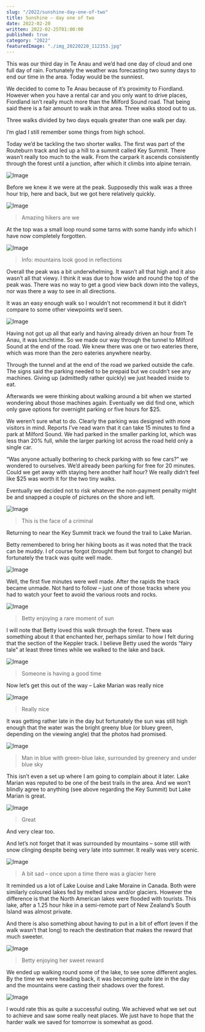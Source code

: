 ```yaml
---
slug: "/2022/sunshine-day-one-of-two"
title: Sunshine – day one of two
date: 2022-02-20
written: 2022-02-25T01:00:00
published: true
category: "2022"
featuredImage: "./img_20220220_112153.jpg"
---
```


This was our third day in Te Anau and we’d had one day of cloud and one full day of rain. Fortunately the weather was forecasting two sunny days to end our time in the area. Today would be the sunniest.

We decided to come to Te Anau because of it’s proximity to Fiordland. However when you have a rental car and you only want to drive places, Fiordland isn’t really much more than the Milford Sound road. That being said there is a fair amount to walk in that area. Three walks stood out to us.

Three walks divided by two days equals greater than one walk per day.

I’m glad I still remember some things from high school.

Today we’d be tackling the two shorter walks. The first was part of the Routeburn track and led up a hill to a summit called Key Summit. There wasn’t really too much to the walk. From the carpark it ascends consistently through the forest until a junction, after which it climbs into alpine terrain.

![Image](img_20220220_113615.jpg)

Before we knew it we were at the peak. Supposedly this walk was a three hour trip, here and back, but we got here relatively quickly.

![Image](img_20220220_111922.jpg)

> Amazing hikers are we

At the top was a small loop round some tarns with some handy info which I have now completely forgotten.

![Image](img_20220220_112153.jpg)

> Info: mountains look good in reflections

Overall the peak was a bit underwhelming. It wasn’t all that high and it also wasn’t all that viewy. I think it was due to how wide and round the top of the peak was. There was no way to get a good view back down into the valleys, nor was there a way to see in all directions.

It was an easy enough walk so I wouldn’t not recommend it but it didn’t compare to some other viewpoints we’d seen.

![Image](img_20220220_115659.jpg)

Having not got up all that early and having already driven an hour from Te Anau, it was lunchtime. So we made our way through the tunnel to Milford Sound at the end of the road. We knew there was one or two eateries there, which was more than the zero eateries anywhere nearby.

Through the tunnel and at the end of the road we parked outside the cafe. The signs said the parking needed to be prepaid but we couldn’t see any machines. Giving up (admittedly rather quickly) we just headed inside to eat.

Afterwards we were thinking about walking around a bit when we started wondering about those machines again. Eventually we did find one, which only gave options for overnight parking or five hours for $25.

We weren’t sure what to do. Clearly the parking was designed with more visitors in mind. Reports I’ve read warn that it can take 15 minutes to find a park at Milford Sound. We had parked in the smaller parking lot, which was less than 20% full, while the larger parking lot across the road held only a single car.

“Was anyone actually bothering to check parking with so few cars?” we wondered to ourselves. We’d already been parking for free for 20 minutes. Could we get away with staying here another half hour? We really didn’t feel like $25 was worth it for the two tiny walks.

Eventually we decided not to risk whatever the non-payment penalty might be and snapped a couple of pictures on the shore and left.

![Image](img_20220220_140307.jpg)

> This is the face of a criminal

Returning to near the Key Summit track we found the trail to Lake Marian.

Betty remembered to bring her hiking boots as it was noted that the track can be muddy. I of course forgot (brought them but forgot to change) but fortunately the track was quite well made.

![Image](img_20220220_145613.jpg)

Well, the first five minutes were well made. After the rapids the track became unmade. Not hard to follow – just one of those tracks where you had to watch your feet to avoid the various roots and rocks.

![Image](img_20220220_154505.jpg)

> Betty enjoying a rare moment of sun

I will note that Betty loved this walk through the forest. There was something about it that enchanted her, perhaps similar to how I felt during that the section of the Keppler track. I believe Betty used the words “fairy tale” at least three times while we walked to the lake and back.

![Image](img_20220220_155637.jpg)

> Someone is having a good time

Now let’s get this out of the way – Lake Marian was really nice

![Image](img_20220220_161450.jpg)

> Really nice

It was getting rather late in the day but fortunately the sun was still high enough that the water was the bright greeny blue (or bluey green, depending on the viewing angle) that the photos had promised.

![Image](img_20220220_162650.jpg)

> Man in blue with green-blue lake, surrounded by greenery and under blue sky

This isn’t even a set up where I am going to complain about it later. Lake Marian was reputed to be one of the best trails in the area. And we won’t blindly agree to anything (see above regarding the Key Summit) but Lake Marian is great.

![Image](img_20220220_161547.jpg)

> Great

And very clear too.

And let’s not forget that it was surrounded by mountains – some still with snow clinging despite being very late into summer. It really was very scenic.

![Image](img_20220220_164114.jpg)

> A bit sad – once upon a time there was a glacier here

It reminded us a lot of Lake Louise and Lake Moraine in Canada. Both were similarly coloured lakes fed by melted snow and/or glaciers. However the difference is that the North American lakes were flooded with tourists. This lake, after a 1.25 hour hike in a semi-remote part of New Zealand’s South Island was almost private.

And there is also something about having to put in a bit of effort (even if the walk wasn’t that long) to reach the destination that makes the reward that much sweeter.

![Image](img_20220220_164943.jpg)

> Betty enjoying her sweet reward

We ended up walking round some of the lake, to see some different angles. By the time we were heading back, it was becoming quite late in the day and the mountains were casting their shadows over the forest.

![Image](img_20220220_181001.jpg)

I would rate this as quite a successful outing. We achieved what we set out to achieve and saw some really neat places. We just have to hope that the harder walk we saved for tomorrow is somewhat as good.